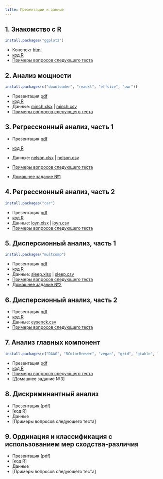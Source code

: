 ```yaml
---
title: Презентации и данные
---
```


## 1. Знакомство с R 

```r
install.packages("ggplot2")
```

- Конспект [html](01_intro_to_r.html)
- [код R](01_intro_to_r.R)
- [Примеры вопросов следующего теста](test_handouts/01-int-handout-test1.pdf)


## 2. Анализ мощности

```r
install.packages(c("downloader", "readxl", "effsize", "pwr"))
```

- Презентация [pdf](02_power.pdf)
- [код R](02_code_power.R)
- Данные: [minch.xlsx](data/minch.xlsx) | [minch.csv](data/minch.csv)
- [Примеры вопросов следующего теста](test_handouts/02-power-handout-test1.pdf)

## 3. Регрессионный анализ, часть 1


- Презентация [pdf](03_regression1.pdf)
- [код R](03_code_regression1.R)
- Данные: [nelson.xlsx](data/nelson.xlsx) | [nelson.csv](data/nelson.csv)
- [Примеры вопросов следующего теста](test_handouts/03-regr-handout-test1.pdf)

- [Домашнее задание №1](hw/hw1_lin-regr-cheddar-assump.zip)

## 4. Регрессионный анализ, часть 2

```r
install.packages("car")
```

- Презентация [pdf](04_regression2.pdf)
- [код R](04_code_regression2.R)
- Данные: [loyn.xlsx](data/loyn.xlsx) | [loyn.csv](data/loyn.csv)
- [Примеры вопросов следующего теста](test_handouts/04-mregr-handout-test1.pdf)

## 5. Дисперсионный анализ, часть 1 

```r
install.packages("multcomp")
```

- Презентация [pdf](05_anova1.pdf)
- [код R](05_code_anova1.R)
- Данные: [sleep.xlsx](data/sleep.xlsx) | [sleep.csv](data/sleep.csv)
- [Примеры вопросов следующего теста](test_handouts/05-anova1-handout-test1.pdf)
- [Домашнее задание №2](hw/hw2_anova2-moon.zip)

## 6. Дисперсионный анализ, часть 2

- Презентация [pdf](06_anova2.pdf)
- [код R](06_code_anova2.R)
- Данные: [eysenck.csv](data/eysenck.csv)
- [Примеры вопросов следующего теста](test_handouts/06-anova2-handout-test1.pdf)

## 7. Анализ главных компонент

```r
install.packages(c("DAAG", "RColorBrewer", "vegan", "grid", "gtable", "HSAUR", "ggrepel"))
```

- Презентация [pdf](07_pca.pdf)
- [код R](07_code_pca.R)
- [Примеры вопросов следующего теста](test_handouts/07-pca-handout-test1.pdf)
- [Домашнее задание №3]

## 8. Дискриминантный анализ 

- Презентация [pdf]
- [код R]
- Данные
- [Примеры вопросов следующего теста]

## 9. Ординация и классификация с использованием мер сходства-различия

- Презентация [pdf]
- [код R]
- Данные
- [Примеры вопросов следующего теста]

